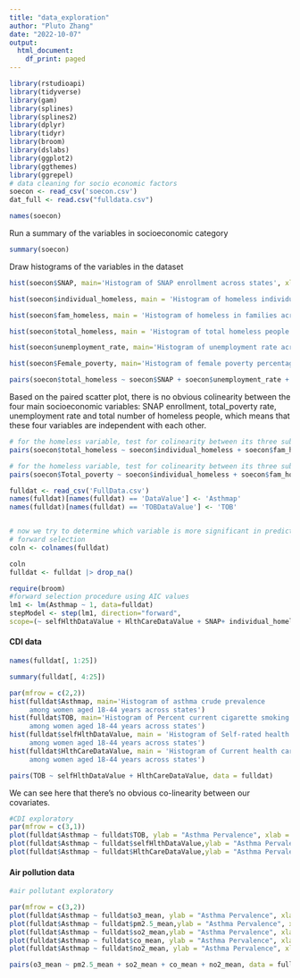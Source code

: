```yaml
---
title: "data_exploration"
author: "Pluto Zhang"
date: "2022-10-07"
output:
  html_document:
    df_print: paged
---
```


```r
library(rstudioapi)
library(tidyverse)
library(gam)
library(splines)
library(splines2)  
library(dplyr)
library(tidyr)
library(broom)
library(dslabs)
library(ggplot2)
library(ggthemes)
library(ggrepel)
# data cleaning for socio economic factors
soecon <- read_csv('soecon.csv')
dat_full <- read.csv("fulldata.csv")

```


```r
names(soecon)
```



Run a summary of the variables in socioeconomic category
```r
summary(soecon)
```



Draw histograms of the variables in the dataset
```r

hist(soecon$SNAP, main='Histogram of SNAP enrollment across states', xlab = 'per 10,000 people' )

hist(soecon$individual_homeless, main = 'Histogram of homeless individuals across states', xlab = 'per 10,000 people')

hist(soecon$fam_homeless, main = 'Histogram of homeless in families across states', xlab = 'per 10,000 people')

hist(soecon$total_homeless, main = 'Histogram of total homeless people across states ', xlab = 'per 10,000 people')

hist(soecon$unemployment_rate, main='Histogram of unemployment rate across states', xlab = 'unemployment rate')

hist(soecon$Female_poverty, main='Histogram of female poverty percentage across states', xlab = 'percentage of total female population')

```
```r
pairs(soecon$total_homeless ~ soecon$SNAP + soecon$unemployment_rate + soecon$Total_poverty )
```
Based on the paired scatter plot, there is no obvious colinearity between the four main socioeconomic variables: SNAP enrollment, total_poverty rate, unemployment rate and total number of homeless people, which means that these four variables are independent with each other. 


```r
# for the homeless variable, test for colinearity between its three subvariables 
pairs(soecon$total_homeless ~ soecon$individual_homeless + soecon$fam_homeless)
```
```r
# for the homeless variable, test for colinearity between its three subvariables 
pairs(soecon$Total_poverty ~ soecon$individual_homeless + soecon$fam_homeless)
```

```r
fulldat <- read_csv('FullData.csv')
names(fulldat)[names(fulldat) == 'DataValue'] <- 'Asthmap'
names(fulldat)[names(fulldat) == 'TOBDataValue'] <- 'TOB'


# now we try to determine which variable is more significant in predicting the Asthma prevalence
# forward selection
coln <- colnames(fulldat)

coln
fulldat <- fulldat |> drop_na()

require(broom)
#forward selection procedure using AIC values 
lm1 <- lm(Asthmap ~ 1, data=fulldat)
stepModel <- step(lm1, direction="forward",
scope=(~ selfHlthDataValue + HlthCareDataValue + SNAP+ individual_homeless+fam_homeless+total_homeless+unemployment_rate+Male_poverty+Female_poverty+Total_poverty+o3_mean+pm2.5_mean+so2_mean+co_mean+no2_mean), data=fulldat)

```


#### CDI data
```r
names(fulldat[, 1:25])
```
```r
summary(fulldat[, 4:25])
```
```r
par(mfrow = c(2,2))
hist(fulldat$Asthmap, main='Histogram of asthma crude prevalence 
     among women aged 18-44 years across states')
hist(fulldat$TOB, main='Histogram of Percent current cigarette smoking 
     among women aged 18-44 years across states')
hist(fulldat$selfHlthDataValue, main = 'Histogram of Self-rated health status 
     among women aged 18-44 years across states')
hist(fulldat$HlthCareDataValue, main = 'Histogram of Current health care coverage 
     among women aged 18-44 years across states')
```


```r
pairs(TOB ~ selfHlthDataValue + HlthCareDataValue, data = fulldat)
```
We can see here that there's no obvious co-linearity between our covariates.
```r
#CDI exploratory
par(mfrow = c(3,1))
plot(fulldat$Asthmap ~ fulldat$TOB, ylab = "Asthma Pervalence", xlab = "Tobacco smoked")
plot(fulldat$Asthmap ~ fulldat$selfHlthDataValue,ylab = "Asthma Pervalence", xlab = "self-reported health status")
plot(fulldat$Asthmap ~ fulldat$HlthCareDataValue,ylab = "Asthma Pervalence", xlab = "healthcare coverage")
```



#### Air pollution data
```r
#air pollutant exploratory

par(mfrow = c(3,2))
plot(fulldat$Asthmap ~ fulldat$o3_mean, ylab = "Asthma Pervalence", xlab = expression(O[3]~(ppm)))
plot(fulldat$Asthmap ~ fulldat$pm2.5_mean,ylab = "Asthma Pervalence", xlab = expression(PM[2.5]~(ug/m^3)))
plot(fulldat$Asthmap ~ fulldat$so2_mean,ylab = "Asthma Pervalence", xlab = expression(SO[2]~(ppb)))
plot(fulldat$Asthmap ~ fulldat$co_mean, ylab = "Asthma Pervalence", xlab = "CO (ppm)")
plot(fulldat$Asthmap ~ fulldat$no2_mean, ylab = "Asthma Pervalence", xlab = expression(NO[2]~(ppb)))
```

```r
pairs(o3_mean ~ pm2.5_mean + so2_mean + co_mean + no2_mean, data = fulldat)
```
